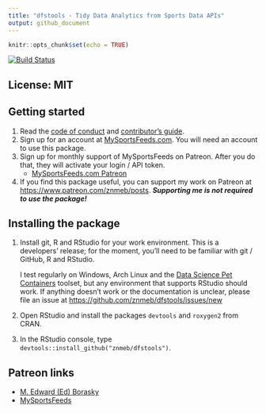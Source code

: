 ```yaml
---
title: "dfstools - Tidy Data Analytics from Sports Data APIs"
output: github_document
---
```


```r
knitr::opts_chunk$set(echo = TRUE)
```
[![Build Status](https://travis-ci.org/znmeb/dfstools.svg?branch=master)](https://travis-ci.org/znmeb/dfstools)

## License: MIT

## Getting started
1. Read the [code of conduct](https://github.com/znmeb/dfstools/blob/master/CODE_OF_CONDUCT.md) and [contributor's guide](https://github.com/znmeb/dfstools/blob/master/CONTRIBUTING.md).
2. Sign up for an account at [MySportsFeeds.com](https://www.mysportsfeeds.com/). You will need an account to use this package.
3. Sign up for monthly support of MySportsFeeds on Patreon. After you do that, they will activate your login / API token.
    * [MySportsFeeds.com Patreon](https://www.patreon.com/mysportsfeeds)
4. If you find this package useful, you can support my work on Patreon at <https://www.patreon.com/znmeb/posts>. ***Supporting me is not required to use the package!***

## Installing the package    
1. Install git, R and RStudio for your work environment. This is a developers' release; for the moment, you'll need to be familiar with git / GitHub, R and RStudio. 

    I test regularly on Windows, Arch Linux and the [Data Science Pet Containers](https://github.com/znmeb/data-science-pet-containers) toolset, but any environment that supports RStudio should work. If anything doesn't work or the documentation is unclear, please file an issue at <https://github.com/znmeb/dfstools/issues/new>
2. Open RStudio and install the packages `devtools` and `roxygen2` from CRAN.
3. In the RStudio console, type `devtools::install_github("znmeb/dfstools")`.

## Patreon links
* [M. Edward (Ed) Borasky](https://www.patreon.com/znmeb/posts)
* [MySportsFeeds](https://www.patreon.com/mysportsfeeds/posts)
